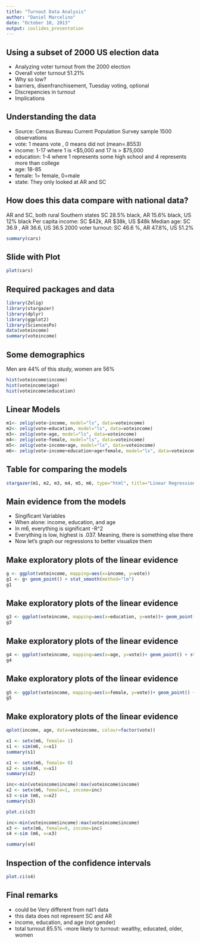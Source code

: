 ```yaml
---
title: "Turnout Data Analysis"
author: "Daniel Marcelino"
date: "October 10, 2013"
output: ioslides_presentation
---
```



## Using a subset of 2000 US election data

- Analyzing voter turnout from the 2000 election
- Overall voter turnout 51.21%
- Why so low?
- barriers, disenfranchisement, Tuesday voting, optional
- Discrepencies in turnout
- Implications

## Understanding the data
- Source: Census Bureau Current Population Survey sample
1500 observations
- vote: 1 means vote , 0 means did not (mean=.8553)
- income: 1-17 where 1 is <$5,000 and 17 is > $75,000
- education: 1-4 where 1 represents some high school and 4 represents more than college
- age: 18-85
- female: 1= female, 0=male
- state: They only looked at AR and SC


## How does this data compare with national data?

AR and SC, both rural Southern states
SC 28.5% black, AR 15.6% black, US 12% black
Per capita income: SC $42k, AR $38k, US $48k
Median age: SC 36.9 , AR 36.6, US 36.5
2000 voter turnout: SC 46.6 %, AR 47.8%, US 51.2%

```r
summary(cars)
```

## Slide with Plot

```r
plot(cars)
```

## Required packages and data

```r
library(Zelig)
library(stargazer)
library(dplyr)
library(ggplot2)
library(SciencesPo)
data(voteincome)
summary(voteincome)
```


## Some demographics 
Men are 44% of this study, women are 56% 

```r
hist(voteincome$income)
hist(voteincome$age)
hist(voteincome$education)
```


## Linear Models
```r
m1<- zelig(vote~income, model="ls", data=voteincome)
m2<- zelig(vote~education, model="ls", data=voteincome)
m3<- zelig(vote~age, model="ls", data=voteincome)
m4<- zelig(vote~female, model="ls", data=voteincome)
m5<- zelig(vote~income+age, model="ls", data=voteincome)
m6<- zelig(vote~income+education+age+female, model="ls", data=voteincome)
```


## Table for comparing the models
```r
stargazer(m1, m2, m3, m4, m5, m6, type="html", title="Linear Regression Models")
```


## Main evidence from the models
- Singificant Variables
- When alone: income, education, and age
- In m6, everything is significant -R^2
- Everything is low, highest is .037. Meaning, there is something else there
- Now let's graph our regressions to better visualize them



## Make exploratory plots of the linear evidence
```r
g <- ggplot(voteincome, mapping=aes(x=income, y=vote))
g1 <- g+ geom_point() + stat_smooth(method="lm")
g1
```

## Make exploratory plots of the linear evidence
```r
g3 <- ggplot(voteincome, mapping=aes(x=education, y=vote))+ geom_point() + stat_smooth(method="lm")
g3
```

## Make exploratory plots of the linear evidence
```r
g4 <- ggplot(voteincome, mapping=aes(x=age, y=vote))+ geom_point() + stat_smooth(method="lm")
g4
```

## Make exploratory plots of the linear evidence
```r
g5 <- ggplot(voteincome, mapping=aes(x=female, y=vote))+ geom_point() + stat_smooth(method="lm")
g5
```

## Make exploratory plots of the linear evidence
```r
qplot(income, age, data=voteincome, colour=factor(vote))
```


```r
x1 <- setx(m6, female= 1)
s1 <- sim(m6, x=x1)
summary(s1)
```


```r
x1 <- setx(m6, female= 0)
s2 <- sim(m6, x=x1)
summary(s2)
```



```r
inc<-min(voteincome$income):max(voteincome$income)
x2 <- setx(m6, female=1, income=inc)
s3 <-sim (m6, x=x2)
summary(s3)
```


```r
plot.ci(s3)
```


```r
inc<-min(voteincome$income):max(voteincome$income)
x3 <- setx(m6, female=0, income=inc)
s4 <-sim (m6, x=x3)

summary(s4)
```

## Inspection of the confidence intervals 
```r
plot.ci(s4)
```

## Final remarks
- could be Very different from nat'l data
- this data does not represent SC and AR
- income, education, and age (not gender)
- total turnout 85.5% -more likely to turnout: wealthy, educated, older, women
